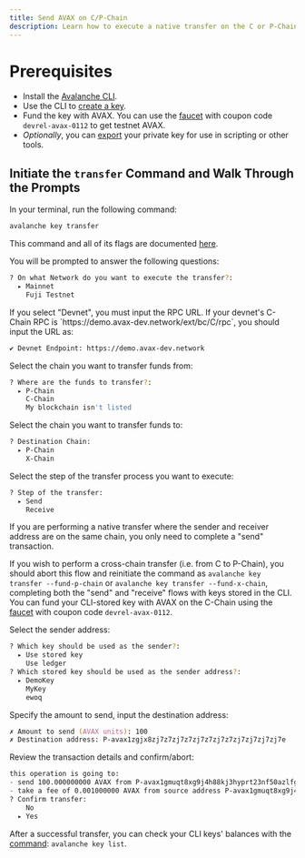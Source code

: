 ```yaml
---
title: Send AVAX on C/P-Chain
description: Learn how to execute a native transfer on the C or P-Chain using the Avalanche CLI.
---
```


# Prerequisites

- Install the [Avalanche CLI](https://docs.avax.network/tooling/guides/get-avalanche-cli).
- Use the CLI to [create a key](https://docs.avax.network/tooling/avalanche-cli#key-create).
- Fund the key with AVAX. You can use the [faucet](https://test.core.app/tools/testnet-faucet/?subnet=c&token=c) with coupon code `devrel-avax-0112` to get testnet AVAX. 
- *Optionally*, you can [export](https://docs.avax.network/tooling/avalanche-cli#key-export) your private key for use in scripting or other tools. 

## Initiate the `transfer` Command and Walk Through the Prompts

In your terminal, run the following command:

```zsh
avalanche key transfer
```

<Callout title="Note">

This command and all of its flags are documented [here](https://docs.avax.network/tooling/avalanche-cli#key-transfer).

</Callout>

You will be prompted to answer the following questions:

```zsh
? On what Network do you want to execute the transfer?:
  ▸ Mainnet
    Fuji Testnet
```
<Accordions>
<Accordion title="Note: Devnet">
If you select "Devnet", you must input the RPC URL. If your devnet's C-Chain RPC is `https://demo.avax-dev.network/ext/bc/C/rpc`, you should input the URL as: 

```zsh
✔ Devnet Endpoint: https://demo.avax-dev.network
```

</Accordion>
</Accordions>

Select the chain you want to transfer funds from:

```zsh
? Where are the funds to transfer?:
  ▸ P-Chain
    C-Chain
    My blockchain isn't listed
```

Select the chain you want to transfer funds to:

```zsh
? Destination Chain:
  ▸ P-Chain
    X-Chain
```

Select the step of the transfer process you want to execute:

```zsh
? Step of the transfer:
  ▸ Send
    Receive
```

<Callout title="Note">

If you are performing a native transfer where the sender and receiver address are on the same chain, you only need to complete a "send" transaction. 

If you wish to perform a cross-chain transfer (i.e. from C to P-Chain), you should abort this flow and reinitiate the command as `avalanche key transfer --fund-p-chain` or `avalanche key transfer --fund-x-chain`, completing both the "send" and "receive" flows with keys stored in the CLI.
You can fund your CLI-stored key with AVAX on the C-Chain using the [faucet](https://test.core.app/tools/testnet-faucet/?subnet=c&token=c) with coupon code `devrel-avax-0112`.

</Callout>

Select the sender address:

```zsh
? Which key should be used as the sender?:
  ▸ Use stored key
    Use ledger
? Which stored key should be used as the sender address?:
  ▸ DemoKey
    MyKey
    ewoq
```

Specify the amount to send, input the destination address: 
  
```zsh
✗ Amount to send (AVAX units): 100
✗ Destination address: P-avax1zgjx8zj7z7zj7z7zj7z7zj7z7zj7zj7zj7zj7e
```

Review the transaction details and confirm/abort:

```zsh
this operation is going to:
- send 100.000000000 AVAX from P-avax1gmuqt8xg9j4h88kj3hyprt23nf50azlfg8txn2 to destination address P-avax1f630gvct4ht35ragcheapnn2n5cv2tkmq73ec0
- take a fee of 0.001000000 AVAX from source address P-avax1gmuqt8xg9j4h88kj3hyprt23nf50azlfg8txn2
? Confirm transfer:
    No
  ▸ Yes
```

After a successful transfer, you can check your CLI keys' balances with the [command](https://docs.avax.network/tooling/avalanche-cli#key-list): `avalanche key list`.
